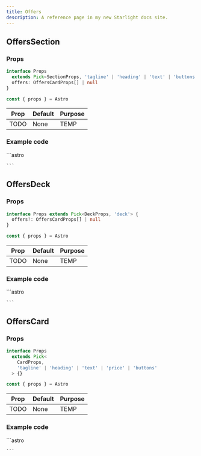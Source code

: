 ```yaml
---
title: Offers
description: A reference page in my new Starlight docs site.
---
```



## OffersSection

### Props
```ts
interface Props
  extends Pick<SectionProps, 'tagline' | 'heading' | 'text' | 'buttons'> {
  offers: OffersCardProps[] | null
}

const { props } = Astro
```

| Prop  | Default | Purpose |
| ----  | ------- | ------- |
| TODO  | None    | TEMP    |

### Example code
<Tabs>
  <TabItem label="Self-closing">
    ```astro

    ```
  </TabItem>
</Tabs>

## OffersDeck

### Props
```ts
interface Props extends Pick<DeckProps, 'deck'> {
  offers?: OffersCardProps[] | null
}

const { props } = Astro
```

| Prop  | Default | Purpose |
| ----  | ------- | ------- |
| TODO  | None    | TEMP    |

### Example code
<Tabs>
  <TabItem label="Self-closing">
    ```astro

    ```
  </TabItem>
</Tabs>

## OffersCard

### Props
```ts
interface Props
  extends Pick<
    CardProps,
    'tagline' | 'heading' | 'text' | 'price' | 'buttons'
  > {}

const { props } = Astro
```

| Prop  | Default | Purpose |
| ----  | ------- | ------- |
| TODO  | None    | TEMP    |

### Example code
<Tabs>
  <TabItem label="Self-closing">
    ```astro

    ```
  </TabItem>
</Tabs>